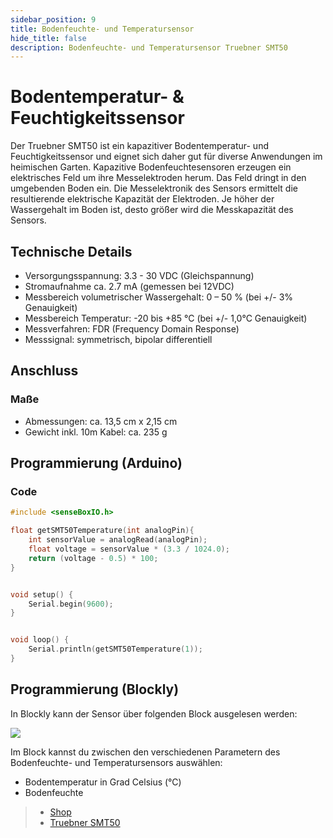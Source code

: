```yaml
---
sidebar_position: 9
title: Bodenfeuchte- und Temperatursensor
hide_title: false
description: Bodenfeuchte- und Temperatursensor Truebner SMT50
---
```



# Bodentemperatur- & Feuchtigkeitssensor

Der Truebner SMT50 ist ein kapazitiver Bodentemperatur- und Feuchtigkeitssensor und eignet sich daher gut für diverse Anwendungen im heimischen Garten. Kapazitive Bodenfeuchtesensoren erzeugen ein elektrisches Feld um ihre Messelektroden herum. Das Feld dringt in den umgebenden Boden ein. Die Messelektronik des Sensors ermittelt die resultierende elektrische Kapazität der Elektroden. Je höher der Wassergehalt im Boden ist, desto größer wird die Messkapazität des Sensors.

<ImageWithText src={truebnerSensor} title="SMT50 Bodenfeuchtesensor" />

## Technische Details

- Versorgungsspannung: 3.3 - 30 VDC (Gleichspannung)
- Stromaufnahme ca. 2.7 mA (gemessen bei 12VDC)
- Messbereich volumetrischer Wassergehalt: 0 – 50 % (bei +/- 3% Genauigkeit)
- Messbereich Temperatur: -20 bis +85 °C (bei +/- 1,0°C Genauigkeit)
- Messverfahren: FDR (Frequency Domain Response)
- Messsignal: symmetrisch, bipolar differentiell

## Anschluss

<TutorialPorts port="io" />

### Maße

- Abmessungen: ca. 13,5 cm x 2,15 cm
- Gewicht inkl. 10m Kabel: ca. 235 g

## Programmierung (Arduino)

### Code

```cpp
#include <senseBoxIO.h>

float getSMT50Temperature(int analogPin){
    int sensorValue = analogRead(analogPin);
    float voltage = sensorValue * (3.3 / 1024.0);
    return (voltage - 0.5) * 100;
}


void setup() {
    Serial.begin(9600);
}


void loop() {
    Serial.println(getSMT50Temperature(1));
}
```

## Programmierung (Blockly)

In Blockly kann der Sensor über folgenden Block ausgelesen werden:

![](/img/hardware-bilder/bodenfeuchte-temperatursensor/block_bodenfeuchte_temperatur.svg)

Im Block kannst du zwischen den verschiedenen Parametern des Bodenfeuchte- und Temperatursensors auswählen:

- Bodentemperatur in Grad Celsius (°C)
- Bodenfeuchte

> - [Shop](https://sensebox.kaufen/product/bodenfeuchte-temperatursensor-smt50)
> - [Truebner SMT50](https://www.truebner.de/assets/download/SMT50_Flyer_DE.pdf)
